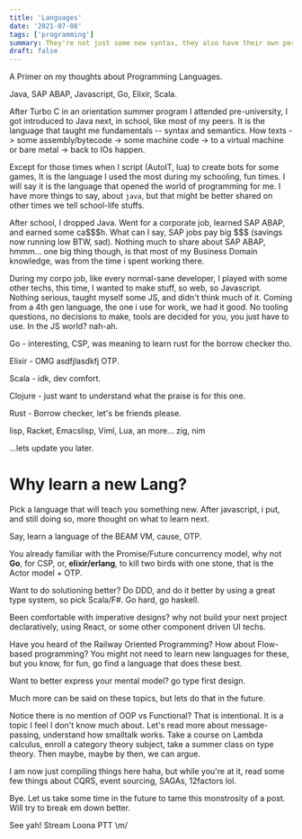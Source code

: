 ```yaml
---
title: 'Languages'
date: '2021-07-08'
tags: ['programming']
summary: They're not just some new syntax, they also have their own perspective on things, own paradigms, own beliefs.
draft: false
---
```


A Primer on my thoughts about Programming Languages.

Java, SAP ABAP, Javascript, Go, Elixir, Scala.

After Turbo C in an orientation summer program I attended pre-university, I got introduced to Java next, in school, like most of my peers. It is the language that taught me fundamentals -- syntax and semantics. How texts -> some assembly/bytecode -> some machine code -> to a virtual machine or bare metal -> back to IOs happen.

Except for those times when I script (AutoIT, lua) to create bots for some games, It is the language I used the most during my schooling, fun times. I will say it is the language that opened the world of programming for me. I have more things to say, about `java`, but that might be better shared on other times we tell school-life stuffs.

After school, I dropped Java. Went for a corporate job, learned SAP ABAP, and earned some ca\$\$\$h. What can I say, SAP jobs pay big \$\$\$ (savings now running low BTW, sad). Nothing much to share about SAP ABAP, hmmm... one big thing though, is that most of my Business Domain knowledge, was from the time i spent working there.

During my corpo job, like every normal-sane developer, I played with some other techs, this time, I wanted to make stuff, so web, so Javascript. Nothing serious, taught myself some JS, and didn't think much of it.
Coming from a 4th gen language, the one i use for work, we had it good. No tooling questions, no decisions to make, tools are decided for you, you just have to use. In the JS world? nah-ah.

Go - interesting, CSP, was meaning to learn rust for the borrow checker tho.

Elixir - OMG asdfjlasdkfj OTP.

Scala - idk, dev comfort.

Clojure - just want to understand what the praise is for this one.

Rust - Borrow checker, let's be friends please.

lisp, Racket, Emacslisp, Viml, Lua, an more... zig, nim

...lets update you later.

# Why learn a new Lang?

Pick a language that will teach you something new. After javascript, i put, and still doing so, more thought on what to learn next.

Say, learn a language of the BEAM VM, cause, OTP.

You already familiar with the Promise/Future concurrency model, why not **Go**, for CSP, or, **elixir/erlang**, to kill two birds with one stone, that is the Actor model + OTP.

Want to do solutioning better? Do DDD, and do it better by using a great type system, so pick Scala/F#. Go hard, go haskell.

Been comfortable with imperative designs? why not build your next project declaratively, using React, or some other component driven UI techs.

Have you heard of the Railway Oriented Programming? How about Flow-based programming? You might not need to learn new languages for these, but you know, for fun, go find a language that does these best.

Want to better express your mental model? go type first design.

Much more can be said on these topics, but lets do that in the future.

Notice there is no mention of OOP vs Functional? That is intentional.
It is a topic I feel I don't know much about. Let's read more about message-passing, understand how smalltalk works. Take a course on Lambda calculus, enroll a category theory subject, take a summer class on type theory. Then maybe, maybe by then, we can argue.

I am now just compiling things here haha, but while you're at it, read some few things about CQRS, event sourcing, SAGAs, 12factors lol.

Bye. Let us take some time in the future to tame this monstrosity of a post. Will try to break em down better.

See yah! Stream Loona PTT \m/
